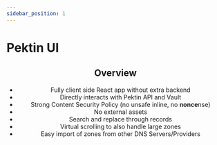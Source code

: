 ```yaml
---
sidebar_position: 1
---
```


# Pektin UI


<Header name="ui" />

## Overview

-   Fully client side React app without extra backend
-   Directly interacts with Pektin API and Vault
-   Strong Content Security Policy (no unsafe inline, no **nonce**nse)
-   No external assets
-   Search and replace through records
-   Virtual scrolling to also handle large zones
-   Easy import of zones from other DNS Servers/Providers
